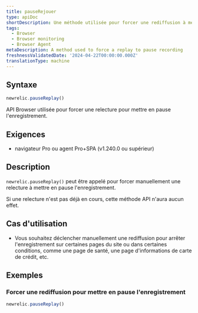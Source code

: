 ```yaml
---
title: pauseRejouer
type: apiDoc
shortDescription: Une méthode utilisée pour forcer une rediffusion à mettre en pause l'enregistrement
tags:
  - Browser
  - Browser monitoring
  - Browser Agent
metaDescription: A method used to force a replay to pause recording
freshnessValidatedDate: '2024-04-22T00:00:00.000Z'
translationType: machine
---
```


## Syntaxe

```js
newrelic.pauseReplay()
```

API Browser utilisée pour forcer une relecture pour mettre en pause l&apos;enregistrement.

## Exigences

* navigateur Pro ou agent Pro+SPA (v1.240.0 ou supérieur)

## Description

`newrelic.pauseReplay()` peut être appelé pour forcer manuellement une relecture à mettre en pause l&apos;enregistrement.

Si une relecture n&apos;est pas déjà en cours, cette méthode API n&apos;aura aucun effet.

## Cas d&apos;utilisation

* Vous souhaitez déclencher manuellement une rediffusion pour arrêter l&apos;enregistrement sur certaines pages du site ou dans certaines conditions, comme une page de santé, une page d&apos;informations de carte de crédit, etc.

## Exemples

### Forcer une rediffusion pour mettre en pause l&apos;enregistrement

```js
newrelic.pauseReplay()
```